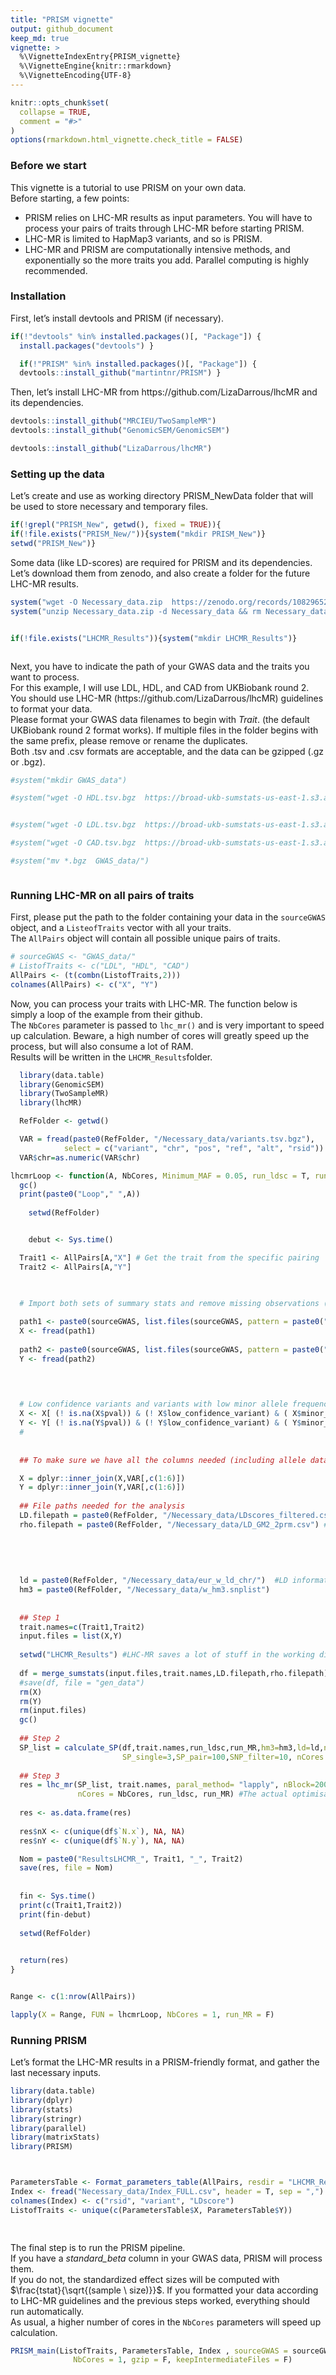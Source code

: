 ```yaml
---
title: "PRISM vignette"
output: github_document
keep_md: true
vignette: >
  %\VignetteIndexEntry{PRISM_vignette}
  %\VignetteEngine{knitr::rmarkdown}
  %\VignetteEncoding{UTF-8}
---
```


```r
knitr::opts_chunk$set(
  collapse = TRUE,
  comment = "#>"
)
options(rmarkdown.html_vignette.check_title = FALSE)
```
### Before we start

This vignette is a tutorial to use PRISM on your own data.  
Before starting, a few points:  

  - PRISM relies on LHC-MR results as input parameters. You will have to process your pairs of traits
through LHC-MR before starting PRISM.  
  - LHC-MR is limited to HapMap3 variants, and so is PRISM.
  - LHC-MR and PRISM are computationally intensive methods, and exponentially so the more traits you add. Parallel computing is highly recommended.   
\n

### Installation

First, let's install devtools and PRISM (if necessary).
```r
if(!"devtools" %in% installed.packages()[, "Package"]) {
  install.packages("devtools") }

  if(!"PRISM" %in% installed.packages()[, "Package"]) {
  devtools::install_github("martintnr/PRISM") }

```
\n
Then, let's install LHC-MR from https://github.com/LizaDarrous/lhcMR and its dependencies.
```r
devtools::install_github("MRCIEU/TwoSampleMR")
devtools::install_github("GenomicSEM/GenomicSEM")

devtools::install_github("LizaDarrous/lhcMR")

```
\n


### Setting up the data

Let's create and use as working directory PRISM_NewData folder that will be used to store necessary and temporary files.
```r

if(!grepl("PRISM_New", getwd(), fixed = TRUE)){
if(!file.exists("PRISM_New/")){system("mkdir PRISM_New")}
setwd("PRISM_New")}
```
\n

Some data (like LD-scores) are required for PRISM and its dependencies. 
Let's download them from zenodo, and also create a folder for the future LHC-MR results.
```r

system("wget -O Necessary_data.zip  https://zenodo.org/records/10829652/files/Necessary_data.zip?download=1")
system("unzip Necessary_data.zip -d Necessary_data && rm Necessary_data.zip")


if(!file.exists("LHCMR_Results")){system("mkdir LHCMR_Results")}



```
\n

Next, you have to indicate the path of your GWAS data and the traits you want to process.  
For this example, I will use LDL, HDL, and CAD from UKBiobank round 2.  
You should use LHC-MR (https://github.com/LizaDarrous/lhcMR) guidelines to format your data.  
Please format your GWAS data filenames to begin with *Trait*. (the default UKBiobank round 2 format works). If multiple files in the folder begins with the same prefix, please remove or rename the duplicates.  
Both .tsv and .csv formats are acceptable, and the data can be gzipped (.gz or .bgz).

```r

#system("mkdir GWAS_data")

#system("wget -O HDL.tsv.bgz  https://broad-ukb-sumstats-us-east-1.s3.amazonaws.com/round2/additive-tsvs/30760_irnt.gwas.imputed_v3.both_sexes.varorder.tsv.bgz")


#system("wget -O LDL.tsv.bgz  https://broad-ukb-sumstats-us-east-1.s3.amazonaws.com/round2/additive-tsvs/30780_irnt.gwas.imputed_v3.both_sexes.varorder.tsv.bgz")

#system("wget -O CAD.tsv.bgz  https://broad-ukb-sumstats-us-east-1.s3.amazonaws.com/round2/additive-tsvs/I25.gwas.imputed_v3.both_sexes.tsv.bgz")

#system("mv *.bgz  GWAS_data/")



```
\n


### Running LHC-MR on all pairs of traits

First, please put the path to the folder containing your data in the `sourceGWAS` object, and a `ListeofTraits` vector with all your traits.  
The `AllPairs` object will contain all possible unique pairs of traits.
```r
# sourceGWAS <- "GWAS_data/"
# ListofTraits <- c("LDL", "HDL", "CAD")
AllPairs <- (t(combn(ListofTraits,2)))
colnames(AllPairs) <- c("X", "Y")
```
\n

Now, you can process your traits with LHC-MR. The function below is simply a loop of the example from their github.  
The `NbCores` parameter is passed to `lhc_mr()` and is very important to speed up calculation. Beware, a high number of cores will greatly speed up the process, but will also consume a lot of RAM.  
Results will be written in the `LHCMR_Results`folder.

```r
  
  library(data.table)
  library(GenomicSEM)
  library(TwoSampleMR)
  library(lhcMR)

  RefFolder <- getwd()

  VAR = fread(paste0(RefFolder, "/Necessary_data/variants.tsv.bgz"),
            select = c("variant", "chr", "pos", "ref", "alt", "rsid"))
  VAR$chr=as.numeric(VAR$chr)

lhcmrLoop <- function(A, NbCores, Minimum_MAF = 0.05, run_ldsc = T, run_MR = T){
  gc()
  print(paste0("Loop"," ",A)) 
  
    setwd(RefFolder)


    debut <- Sys.time()

  Trait1 <- AllPairs[A,"X"] # Get the trait from the specific pairing
  Trait2 <- AllPairs[A,"Y"]

  

  # Import both sets of summary stats and remove missing observations (= variants with no calculable P-values)
  
  path1 <- paste0(sourceGWAS, list.files(sourceGWAS, pattern = paste0("^",Trait1)))
  X <- fread(path1)
 
  path2 <- paste0(sourceGWAS, list.files(sourceGWAS, pattern = paste0("^",Trait2)))
  Y <- fread(path2)
 


  
  # Low confidence variants and variants with low minor allele frequencies (MAF) are filtered out.
  X <- X[ (! is.na(X$pval)) & (! X$low_confidence_variant) & ( X$minor_AF > Minimum_MAF), ]
  Y <- Y[ (! is.na(Y$pval)) & (! Y$low_confidence_variant) & ( Y$minor_AF > Minimum_MAF), ] 
  #
  
  
  ## To make sure we have all the columns needed (including allele data), we merge with Neale-provided variants file

  X = dplyr::inner_join(X,VAR[,c(1:6)])
  Y = dplyr::inner_join(Y,VAR[,c(1:6)])
  
  ## File paths needed for the analysis
  LD.filepath = paste0(RefFolder, "/Necessary_data/LDscores_filtered.csv") # LD scores
  rho.filepath = paste0(RefFolder, "/Necessary_data/LD_GM2_2prm.csv") # local/SNP-specific LD scores
  
  
  
  
  
  ld = paste0(RefFolder, "/Necessary_data/eur_w_ld_chr/")  #LD information
  hm3 = paste0(RefFolder, "/Necessary_data/w_hm3.snplist")
  
 
  ## Step 1
  trait.names=c(Trait1,Trait2)
  input.files = list(X,Y)
  
  setwd("LHCMR_Results") #LHC-MR saves a lot of stuff in the working directory
  
  df = merge_sumstats(input.files,trait.names,LD.filepath,rho.filepath) #code from LHCMR
  #save(df, file = "gen_data")
  rm(X)
  rm(Y)
  rm(input.files)
  gc()
  
  ## Step 2
  SP_list = calculate_SP(df,trait.names,run_ldsc,run_MR,hm3=hm3,ld=ld,nStep = 2,
                         SP_single=3,SP_pair=100,SNP_filter=10, nCores = NbCores) #Calculating the starting points
  
  ## Step 3
  res = lhc_mr(SP_list, trait.names, paral_method= "lapply", nBlock=200, 
               nCores = NbCores, run_ldsc, run_MR) #The actual optimisation
  
  res <- as.data.frame(res)
  
  res$nX <- c(unique(df$`N.x`), NA, NA)
  res$nY <- c(unique(df$`N.y`), NA, NA)

  Nom = paste0("ResultsLHCMR_", Trait1, "_", Trait2)
  save(res, file = Nom)
  
  
  fin <- Sys.time()
  print(c(Trait1,Trait2))
  print(fin-debut)
  
  setwd(RefFolder)

  
  return(res)
}


Range <- c(1:nrow(AllPairs))  

lapply(X = Range, FUN = lhcmrLoop, NbCores = 1, run_MR = F)


```
\n

### Running PRISM

\n

Let's format the LHC-MR results in a PRISM-friendly format, and gather the last necessary inputs.
```r

library(data.table)
library(dplyr)
library(stats)
library(stringr)
library(parallel)
library(matrixStats)
library(PRISM)



ParametersTable <- Format_parameters_table(AllPairs, resdir = "LHCMR_Results")
Index <- fread("Necessary_data/Index_FULL.csv", header = T, sep = ",")
colnames(Index) <- c("rsid", "variant", "LDscore")
ListofTraits <- unique(c(ParametersTable$X, ParametersTable$Y))

  
```
\n

The final step is to run the PRISM pipeline.  
If you have a *standard_beta* column in your GWAS data, PRISM will process them.  
If you do not, the standardized effect sizes will be computed with $\frac{tstat}{\sqrt{(sample \ size)}}$. If you formatted your data according to LHC-MR guidelines and the previous steps worked, everything should run automatically.  
As usual, a higher number of cores in the `NbCores` parameters will speed up calculation.

```r

PRISM_main(ListofTraits, ParametersTable, Index , sourceGWAS = sourceGWAS,
              NbCores = 1, gzip = F, keepIntermediateFiles = F)
```


